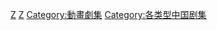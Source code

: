[[Category:中华人民共和国动画作品|Z]]
[[Category:各国动画片|Z]]
[[Category:動畫劇集|Category:動畫劇集]]
[[Category:各类型中国剧集|Category:各类型中国剧集]]